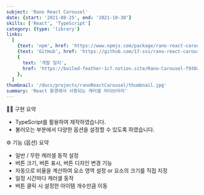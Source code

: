 ```yaml
---
subject: 'Rano React Carousel'
date: {start: '2021-08-25', end: '2021-10-30'}
skills: ['React', 'TypeScript']
category: {type: 'library'}
links:
  [
    {text: 'npm', href: 'https://www.npmjs.com/package/rano-react-carousel'},
    {text: 'GitHub', href: 'https://github.com/17-sss/rano-react-carousel'},
    {
      text: '개발 일지',
      href: 'https://boiled-feather-1c7.notion.site/Rano-Carousel-f930ab78752e4f78b05c8c86c907622d',
    },
  ]
thumbnail: '/docs/projects/ranoReactCarousel/thumbnail.jpg'
summary: 'React 환경에서 사용되는 캐러셀 라이브러리'
---
```


<Typography backgroundColor="gray" variant="h3">
  🧚🏻 구현 요약
</Typography>

- TypeScript를 활용하여 제작하였습니다.
- 불러오는 부분에서 다양한 옵션을 설정할 수 있도록 하였습니다.

<Typography backgroundColor="gray" variant="h3">
  ⚙️ 기능 (옵션) 요약
</Typography>

- 일반 / 무한 캐러셀 동작 설정
- 버튼 크기, 버튼 표시, 버튼 디자인 변경 기능
- 자동으로 비율을 계산하여 요소 영역 설정 or 요소의 크기를 직접 지정
- 일정 시간마다 캐러셀 동작
- 버튼 클릭 시 설정한 아이템 개수만큼 이동